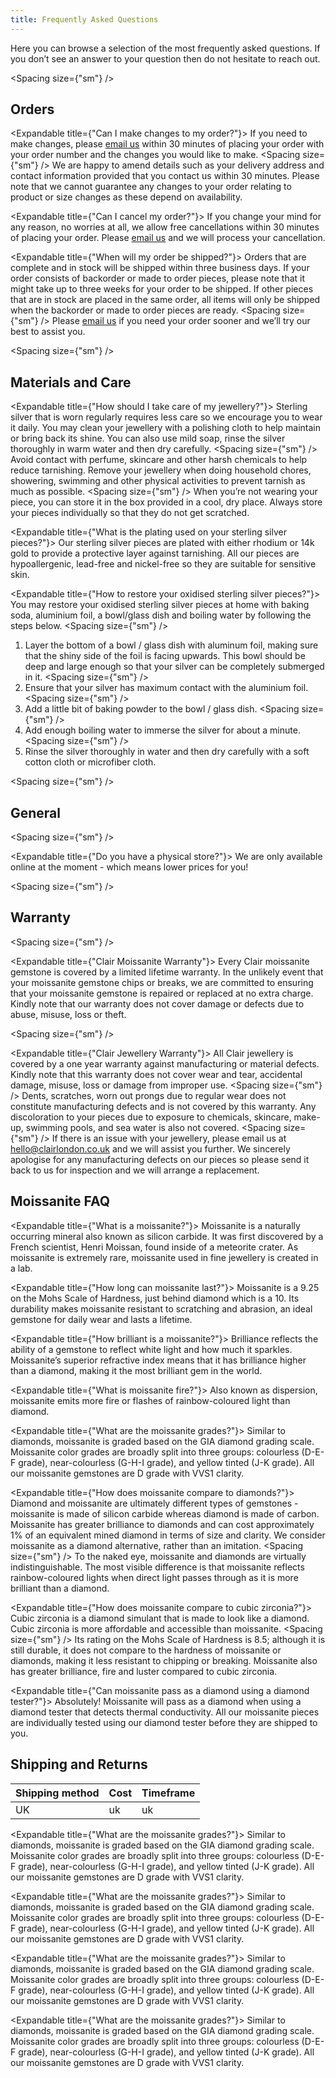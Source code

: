 ```yaml
---
title: Frequently Asked Questions
---
```


Here you can browse a selection of the most frequently asked questions.
If you don’t see an answer to your question then do not hesitate to
reach out.

<Spacing size={"sm"} />

## Orders

<Spacing size="sm" />

<Expandable title={"Can I make changes to my order?"}>
  If you need to make changes, please <a href="mailto:hello@clairlondon.co.uk" style="text-decoration: underline">email us</a> within 30 minutes of placing your order with your order number and the changes you would like to make. 
  <Spacing size={"sm"} />
  We are happy to amend details such as your delivery address and contact information provided that you contact us within 30 minutes. Please note that we cannot guarantee any changes to your order relating to product or size changes as these depend on availability.
</Expandable>

<Expandable title={"Can I cancel my order?"}>
  If you change your mind for any reason, no worries at all, we allow free cancellations within 30 minutes of placing your order. Please <a href="mailto:hello@clairlondon.co.uk" style="text-decoration: underline">email us</a> and we will process your cancellation. 
</Expandable>

<Expandable title={"When will my order be shipped?"}>
  Orders that are complete and in stock will be shipped within three business days. If your order consists of backorder or made to order pieces, please note that it might take up to three weeks for your order to be shipped. If other pieces that are in stock are placed in the same order, all items will only be shipped when the backorder or made to order pieces are ready. 
  <Spacing size={"sm"} />
  Please <a href="mailto:hello@clairlondon.co.uk" style="text-decoration: underline">email us</a> if you need your order sooner and we’ll try our best to assist you. 
</Expandable>

<Spacing size={"sm"} />

## Materials and Care

<Spacing size="sm" />

<Expandable title={"How should I take care of my jewellery?"}>
  Sterling silver that is worn regularly requires less care so we encourage you to wear it daily. You may clean your jewellery with a polishing cloth to help maintain or bring back its shine. You can also use mild soap, rinse the silver thoroughly in warm water and then dry carefully. 
  <Spacing size={"sm"} />
  Avoid contact with perfume, skincare and other harsh chemicals to help reduce tarnishing. Remove your jewellery when doing household chores, showering, swimming and other physical activities to prevent tarnish as much as possible.
  <Spacing size={"sm"} />
  When you’re not wearing your piece, you can store it in the box provided in a cool, dry place. Always store your pieces individually so that they do not get scratched. 
</Expandable>

<Expandable title={"What is the plating used on your sterling silver pieces?"}>
  Our sterling silver pieces are plated with either rhodium or 14k gold to provide a protective layer against tarnishing. All our pieces are hypoallergenic, lead-free and nickel-free so they are suitable for sensitive skin.
</Expandable>

<Expandable title={"How to restore your oxidised sterling silver pieces?"}>
  You may restore your oxidised sterling silver pieces at home with baking soda, aluminium foil, a bowl/glass dish and boiling water by following the steps below.
  <Spacing size={"sm"} />
  1. Layer the bottom of a bowl / glass dish with aluminum foil, making sure that the shiny side of the foil is facing upwards. This bowl should be deep and large enough so that your silver can be completely submerged in it.
  <Spacing size={"sm"} />
  2. Ensure that your silver has maximum contact with the aluminium foil.
  <Spacing size={"sm"} />
  3. Add a little bit of baking powder to the bowl / glass dish.
  <Spacing size={"sm"} />
  4. Add enough boiling water to immerse the silver for about a minute.
  <Spacing size={"sm"} />
  5. Rinse the silver thoroughly in water and then dry carefully with a soft cotton cloth or microfiber cloth.

</Expandable>

<Spacing size={"sm"} />

## General

<Spacing size={"sm"} />

<Expandable title={"Do you have a physical store?"}>
  We are only available online at the moment - which means lower prices for you!
</Expandable>

<Spacing size={"sm"} />

## Warranty 

<Spacing size={"sm"} />

<Expandable title={"Clair Moissanite Warranty"}>
  Every Clair moissanite gemstone is covered by a limited lifetime warranty. In the unlikely event that your moissanite gemstone chips or breaks, we are committed to ensuring that your moissanite gemstone is repaired or replaced at no extra charge. Kindly note that our warranty does not cover damage or defects due to abuse, misuse, loss or theft. 
</Expandable>

<Spacing size={"sm"} />

<Expandable title={"Clair Jewellery Warranty"}>
  All Clair jewellery is covered by a one year warranty against manufacturing or material defects. Kindly note that this warranty does not cover wear and tear, accidental damage, misuse, loss or damage from improper use. 
  <Spacing size={"sm"} />
  Dents, scratches, worn out prongs due to regular wear does not constitute manufacturing defects and is not covered by this warranty. Any discoloration to your pieces due to exposure to chemicals, skincare, make-up, swimming pools, and sea water is also not covered. 
  <Spacing size={"sm"} />
  If there is an issue with your jewellery, please email us at hello@clairlondon.co.uk and we will assist you further. We sincerely apologise for any manufacturing defects on our pieces so please send it back to us for inspection and we will arrange a replacement. 
</Expandable>

<Spacing size="sm" />

## Moissanite FAQ

<Spacing size="sm" />

<Expandable title={"What is a moissanite?"}>
  Moissanite is a naturally occurring mineral also known as silicon carbide. It was first discovered by a French scientist, Henri Moissan, found inside of a meteorite crater. As moissanite is extremely rare, moissanite used in fine jewellery is created in a lab.
</Expandable>

<Expandable title={"How long can moissanite last?"}>
  Moissanite is a 9.25 on the Mohs Scale of Hardness, just behind diamond which is a 10. Its durability makes moissanite resistant to scratching and abrasion, an ideal gemstone for daily wear and lasts a lifetime.
</Expandable>

<Expandable title={"How brilliant is a moissanite?"}>
  Brilliance reflects the ability of a gemstone to reflect white light and how much it sparkles. Moissanite’s superior refractive index means that it has brilliance higher than a diamond, making it the most brilliant gem in the world. 
</Expandable>

<Expandable title={"What is moissanite fire?"}>
  Also known as dispersion, moissanite emits more fire or flashes of rainbow-coloured light than diamond.
</Expandable>

<Expandable title={"What are the moissanite grades?"}>
  Similar to diamonds, moissanite is graded based on the GIA diamond grading scale. Moissanite color grades are broadly split into three groups: colourless (D-E-F grade), near-colourless (G-H-I grade), and yellow tinted (J-K grade). All our moissanite gemstones are D grade with VVS1 clarity.
</Expandable>

<Expandable title={"How does moissanite compare to diamonds?"}>
  Diamond and moissanite are ultimately different types of gemstones - moissanite is made of silicon carbide whereas diamond is made of carbon. Moissanite has greater brilliance to diamonds and can cost approximately 1% of an equivalent mined diamond in terms of size and clarity. We consider moissanite as a diamond alternative, rather than an imitation. 
  <Spacing size={"sm"} />
  To the naked eye, moissanite and diamonds are virtually indistinguishable. The most visible difference is that moissanite reflects rainbow-coloured lights when direct light passes through as it is more brilliant than a diamond.
</Expandable>

<Expandable title={"How does moissanite compare to cubic zirconia?"}>
  Cubic zirconia is a diamond simulant that is made to look like a diamond. Cubic zirconia is more affordable and accessible than moissanite. 
  <Spacing size={"sm"} />
  Its rating on the Mohs Scale of Hardness is 8.5; although it is still durable, it does not compare to the hardness of moissanite or diamonds, making it less resistant to chipping or breaking. Moissanite also has greater brilliance, fire and luster compared to cubic zirconia. 
</Expandable>

<Expandable title={"Can moissanite pass as a diamond using a diamond tester?"}>
  Absolutely! Moissanite will pass as a diamond when using a diamond tester that detects thermal conductivity. All our moissanite pieces are individually tested using our diamond tester before they are shipped to you.
</Expandable>

<Spacing size="sm" />

## Shipping and Returns

<Spacing size="sm" />

| Shipping method | Cost | Timeframe |
|---|---|---|
| UK | uk | uk| 


<Expandable title={"What are the moissanite grades?"}>
  Similar to diamonds, moissanite is graded based on the GIA diamond grading scale. Moissanite color grades are broadly split into three groups: colourless (D-E-F grade), near-colourless (G-H-I grade), and yellow tinted (J-K grade). All our moissanite gemstones are D grade with VVS1 clarity.
</Expandable>

<Expandable title={"What are the moissanite grades?"}>
  Similar to diamonds, moissanite is graded based on the GIA diamond grading scale. Moissanite color grades are broadly split into three groups: colourless (D-E-F grade), near-colourless (G-H-I grade), and yellow tinted (J-K grade). All our moissanite gemstones are D grade with VVS1 clarity.
</Expandable>

<Expandable title={"What are the moissanite grades?"}>
  Similar to diamonds, moissanite is graded based on the GIA diamond grading scale. Moissanite color grades are broadly split into three groups: colourless (D-E-F grade), near-colourless (G-H-I grade), and yellow tinted (J-K grade). All our moissanite gemstones are D grade with VVS1 clarity.
</Expandable>

<Expandable title={"What are the moissanite grades?"}>
  Similar to diamonds, moissanite is graded based on the GIA diamond grading scale. Moissanite color grades are broadly split into three groups: colourless (D-E-F grade), near-colourless (G-H-I grade), and yellow tinted (J-K grade). All our moissanite gemstones are D grade with VVS1 clarity.
</Expandable>